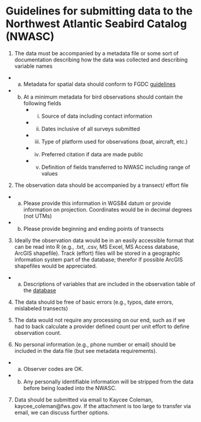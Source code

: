 **Guidelines for submitting data to the Northwest Atlantic Seabird Catalog (NWASC)**   
===

1) The data must be accompanied by a metadata file or some sort of documentation describing how the data was collected and describing 
variable names  
*    a. Metadata for spatial data should conform to FGDC [guidelines](https://www.fgdc.gov/metadata/geospatial-metadata-standards)  
*    b. At a minimum metadata for bird observations should contain the following fields  
    *   i. Source of data including contact information  
    *   ii. Dates inclusive of all surveys submitted  
    *   iii. Type of platform used for observations (boat, aircraft, etc.)  
    *   iv. Preferred citation if data are made public  
    *   v. Definition of fields transferred to NWASC including range of values  
    
2) The observation data should be accompanied by a transect/ effort file  
*    a. Please provide this information in WGS84 datum or provide information on projection. Coordinates would be in decimal degrees 
    (not UTMs)  
*    b. Please provide beginning and ending points of transects  
   
3) Ideally the observation data would be in an easily accessible format that can be read into R (e.g., .txt, .csv, MS Excel, MS Access
database, ArcGIS shapefile). Track (effort) files will be stored in a geographic information system part of the database; therefor if 
possible ArcGIS shapefiles would be appreciated.  
*    a. Descriptions of variables that are included in the observation table of the [database](http://www.nodc.noaa.gov/archive/arc0070/0115356/1.1/data/0-data/seabird_data_structure_NODC_30Dec2013.csv)  

4) The data should be free of basic errors (e.g., typos, date errors, mislabeled transects)  

5) The data would not require any processing on our end, such as if we had to back calculate a provider defined count per unit 
effort to define observation count.  

6) No personal information (e.g., phone number or email) should be included in the data file (but see metadata requirements).  
*    a. Observer codes are OK.  
*    b. Any personally identifiable information will be stripped from the data before being loaded into the NWASC.  

7) Data should be submitted via email to Kaycee Coleman, kaycee_coleman@fws.gov. If the attachment is too large to transfer via 
email, we can discuss further options.  
